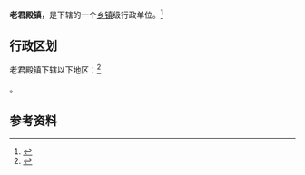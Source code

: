 {{中国乡级行政区|61/08/31/102/000}}

'''老君殿镇'''，是{{PRC admin/fullname|61/08/31/102/000|3}}下辖的一个[[乡镇|乡镇]]级行政单位。<ref>{{PRC admin/ref sgc|{{PRC admin/parent|61/08/31/102/000}}}}</ref>

== 行政区划 ==

老君殿镇下辖以下地区：<ref>{{PRC admin/ref sgc|61/08/31/102/000}}</ref>

{{PRC admin/children|61/08/31/102/000}}。

== 参考资料 ==

{{reflist}}

{{PRC admin/navcat|61/08/31/102/000}}
{{陕西行政区划小作品}}